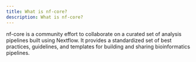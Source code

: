 ```yaml
---
title: What is nf-core?
description: What is nf-core?
---
```


nf-core is a community effort to collaborate on a curated set of analysis pipelines built using Nextflow. It provides a standardized set of best practices, guidelines, and templates for building and sharing bioinformatics pipelines.
